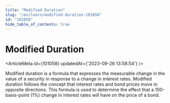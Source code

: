 ```yaml
---
title: "Modified Duration"
slug: "/en/learn/modified-duration-101058"
id: "101058"
hide_table_of_contents: true
---
```



# Modified Duration

<ArticleMeta id={101058} updatedAt={'2023-09-26 13:58:54'} />
<div className='border-solid border-b border-t-0 my-4 border-[var(--ifm-color-gray-300)]' />

Modified duration is a formula that expresses the measurable change in the value of a security in response to a change in interest rates. Modified duration follows the concept that interest rates and bond prices move in opposite directions. This formula is used to determine the effect that a 100-basis-point (1%) change in interest rates will have on the price of a bond.
